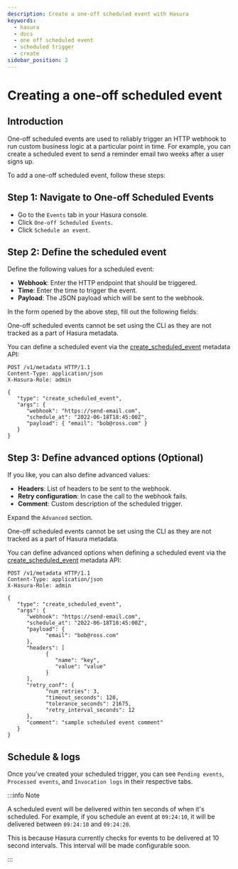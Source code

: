 ```yaml
---
description: Create a one-off scheduled event with Hasura
keywords:
  - hasura
  - docs
  - one off scheduled event
  - scheduled trigger
  - create
sidebar_position: 2
---
```



# Creating a one-off scheduled event

## Introduction

One-off scheduled events are used to reliably trigger an HTTP webhook to run custom business logic at a particular point in time. For example, you can create a scheduled event to send a reminder email two weeks after a user signs up.

To add a one-off scheduled event, follow these steps:

## Step 1: Navigate to One-off Scheduled Events

- Go to the `Events` tab in your Hasura console.
- Click `One-off Scheduled Events`.
- Click `Schedule an event`.

<Thumbnail
  src="/img/graphql/core/event-triggers/one-off.png"
  alt="Adding a one-off scheduled event"
  width="900px"
/>

## Step 2: Define the scheduled event

Define the following values for a scheduled event:

- **Webhook**: Enter the HTTP endpoint that should be triggered.
- **Time**: Enter the time to trigger the event.
- **Payload**: The JSON payload which will be sent to the webhook.

<Tabs className="api-tabs">
<TabItem value="console" label="Console">
In the form opened by the above step, fill out the following fields:

<Thumbnail
  src="/img/graphql/core/event-triggers/define-one-off-event.png"
  alt="Defining the scheduled event"
  width="550px"
/>
</TabItem>
<TabItem value="cli" label="CLI">

One-off scheduled events cannot be set using the CLI as they are not tracked as a part of Hasura metadata.

</TabItem>
<TabItem value="api" label="API">

You can define a scheduled event via the [create_scheduled_event](/graphql/core/api-reference/metadata-api/scheduled-triggers.mdx#metadata-create-scheduled-event) metadata API:

```http
POST /v1/metadata HTTP/1.1
Content-Type: application/json
X-Hasura-Role: admin

{
   "type": "create_scheduled_event",
   "args": {
      "webhook": "https://send-email.com",
      "schedule_at": "2022-06-18T18:45:00Z",
      "payload": { "email": "bob@ross.com" }
   }
}
```

</TabItem>
</Tabs>

## Step 3: Define advanced options (Optional)

If you like, you can also define advanced values:

-   **Headers**: List of headers to be sent to the webhook.
-   **Retry configuration**: In case the call to the webhook fails.
-   **Comment**: Custom description of the scheduled trigger.

<Tabs className="api-tabs">
<TabItem value="console" label="Console">

Expand the `Advanced` section.

<Thumbnail
  src="/img/graphql/core/event-triggers/advanced-one-off.png"
  alt="Defining advanced options for a scheduled event"
  width="700px"
/>
</TabItem>
<TabItem value="cli" label="CLI">

One-off scheduled events cannot be set using the CLI as they are not tracked as a part of Hasura metadata.

</TabItem>
<TabItem value="api" label="API">

You can define advanced options when defining a scheduled event via the [create_scheduled_event](/graphql/core/api-reference/metadata-api/scheduled-triggers.mdx#metadata-create-scheduled-event) metadata API:

```http
POST /v1/metadata HTTP/1.1
Content-Type: application/json
X-Hasura-Role: admin

{
   "type": "create_scheduled_event",
   "args": {
      "webhook": "https://send-email.com",
      "schedule_at": "2022-06-18T18:45:00Z",
      "payload": {
            "email": "bob@ross.com"
      },
      "headers": [
            {
               "name": "key",
               "value": "value"
            }
      ],
      "retry_conf": {
            "num_retries": 3,
            "timeout_seconds": 120,
            "tolerance_seconds": 21675,
            "retry_interval_seconds": 12
      },
      "comment": "sample scheduled event comment"
   }
}
```

</TabItem>
</Tabs>

## Schedule & logs

Once you've created your scheduled trigger, you can see `Pending events`, `Processed events`, and `Invocation logs` in their respective tabs.

<Thumbnail
  src="/img/graphql/core/event-triggers/pending-one-off.png"
  alt="Schedule and logs for scheduled events"
  width="1200px"
/>

:::info Note

A scheduled event will be delivered within ten seconds of when it's scheduled. For example, if you schedule an event at `09:24:10`, it will be delivered between `09:24:10` and `09:24:20`.

This is because Hasura currently checks for events to be delivered at 10 second intervals. This interval will be made configurable soon.

:::
